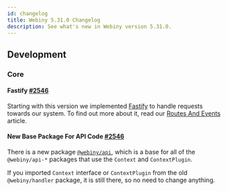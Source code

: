 ```yaml
---
id: changelog
title: Webiny 5.31.0 Changelog
description: See what's new in Webiny version 5.31.0.
---
```



## Development

### Core

#### Fastify [#2546](https://github.com/webiny/webiny-js/pull/2546)
Starting with this version we implemented [Fastify](https://www.fastify.io/) to handle requests towards our system.
To find out more about it, read our [Routes And Events](/docs/core-development-concepts/basics/routes-and-events) article.

#### New Base Package For API Code [#2546](https://github.com/webiny/webiny-js/pull/2546)
There is a new package [`@webiny/api`](https://github.com/webiny/webiny-js/tree/8d258aa2ebd8562b79e395d7aeea6316405f7f4e/packages/api), which is a base for all of the `@webiny/api-*` packages that use the `Context` and `ContextPlugin`.

If you imported `Context` interface or `ContextPlugin` from the old `@webiny/handler` package, it is still there, so no need to change anything.
